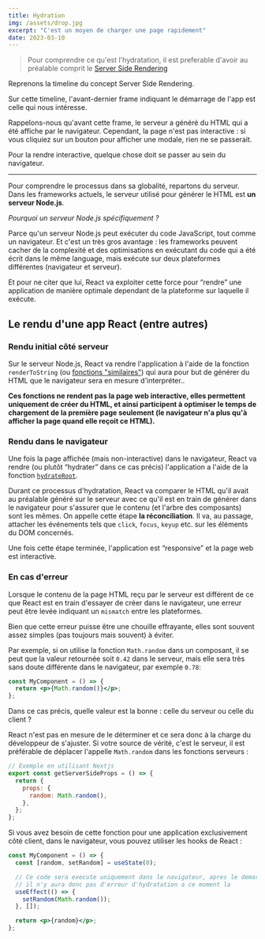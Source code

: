```yaml
---
title: Hydration
img: /assets/drop.jpg
excerpt: "C'est un moyen de charger une page rapidement"
date: 2023-03-10
---
```



> Pour comprendre ce qu'est l'hydratation, il est preferable d'avoir au préalable comprit le [Server Side Rendering](/concepts/ssr)

Reprenons la timeline du concept Server Side Rendering.

<AppStartTimeline client:only />

Sur cette timeline, l'avant-dernier frame indiquant le démarrage de l'app est celle qui nous intéresse.

Rappelons-nous qu'avant cette frame, le serveur a généré du HTML qui a été affiche par le navigateur. Cependant, la page n'est pas interactive : si vous cliquiez sur un bouton pour afficher une modale, rien ne se passerait.

Pour la rendre interactive, quelque chose doit se passer au sein du navigateur.

---

Pour comprendre le processus dans sa globalité, repartons du serveur. Dans les frameworks actuels, le serveur utilisé pour générer le HTML est **un serveur Node.js**.

_Pourquoi un serveur Node.js spécifiquement ?_

Parce qu'un serveur Node.js peut exécuter du code JavaScript, tout comme un navigateur. Et c'est un très gros avantage : les frameworks peuvent cacher de la complexité et des optimisations en exécutant du code qui a été écrit dans le même language, mais exécute sur deux plateformes différentes (navigateur et serveur).

Et pour ne citer que lui, React va exploiter cette force pour “rendre” une application de manière optimale dependant de la plateforme sur laquelle il exécute.

## Le rendu d'une app React (entre autres)

### Rendu initial côté serveur

Sur le serveur Node.js, React va rendre l'application à l'aide de la fonction `renderToString` (ou [fonctions "similaires"](https://beta.reactjs.org/reference/react-dom/server)) qui aura pour but de générer du HTML que le navigateur sera en mesure d'interpréter..

**Ces fonctions ne rendent pas la page web interactive, elles permettent uniquement de créer du HTML, et ainsi participent à optimiser le temps de chargement de la première page seulement (le navigateur n'a plus qu'à afficher la page quand elle reçoit ce HTML).**

### Rendu dans le navigateur

Une fois la page affichée (mais non-interactive) dans le navigateur, React va rendre (ou plutôt “hydrater” dans ce cas précis) l'application a l'aide de la fonction [`hydrateRoot`](https://beta.reactjs.org/reference/react-dom/client/hydrateRoot).

Durant ce processus d'hydratation, React va comparer le HTML qu'il avait au préalable généré sur le serveur avec ce qu'il est en train de générer dans le navigateur pour s'assurer que le contenu (et l'arbre des composants) sont les mêmes. On appelle cette étape **la réconciliation**. Il va, au passage, attacher les événements tels que `click`, `focus`, `keyup` etc. sur les éléments du DOM concernés.

Une fois cette étape terminée, l'application est “responsive” et la page web est interactive.

### En cas d'erreur

Lorsque le contenu de la page HTML reçu par le serveur est différent de ce que React est en train d'essayer de créer dans le navigateur, une erreur peut être levée indiquant un `mismatch` entre les plateformes.

Bien que cette erreur puisse être une chouille effrayante, elles sont souvent assez simples (pas toujours mais souvent) à éviter.

Par exemple, si on utilise la fonction `Math.random` dans un composant, il se peut que la valeur retournée soit `0.42` dans le serveur, mais elle sera très sans doute différente dans le navigateur, par exemple `0.78`:

```jsx
const MyComponent = () => {
  return <p>{Math.random()}</p>;
};
```

Dans ce cas précis, quelle valeur est la bonne : celle du serveur ou celle du client ?

React n'est pas en mesure de le déterminer et ce sera donc à la charge du développeur de s'ajuster. Si votre source de vérité, c'est le serveur, il est préférable de déplacer l'appelle `Math.random` dans les fonctions serveurs :

```jsx
// Exemple en utilisant Nextjs
export const getServerSideProps = () => {
  return {
    props: {
      random: Math.random(),
    },
  };
};
```

Si vous avez besoin de cette fonction pour une application exclusivement côté client, dans le navigateur, vous pouvez utiliser les hooks de React :

```jsx
const MyComponent = () => {
  const [random, setRandom] = useState(0);

  // Ce code sera execute uniquement dans le navigateur, apres le demarrage de React
  // il n'y aura donc pas d'erreur d'hydratation a ce moment la
  useEffect(() => {
    setRandom(Math.random());
  }, []);

  return <p>{random}</p>;
};
```

